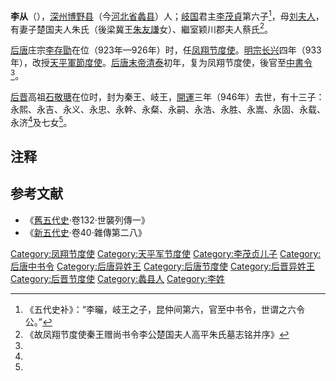 '''李从{{ruby|曮|yǎn}}'''（{{bd|898年||946年||catIdx=L}}），[[深州_(古代)|深州]][[博野县|博野县]]（今[[河北省|河北省]][[蠡县|蠡县]]）人；[[岐|岐国]]君主[[李茂貞|李茂貞]]第六子<ref name=bo>《五代史补》：“李曮，岐王之子，昆仲间第六，官至中书令，世谓之六令公。”</ref>，母[[刘皇后_(李茂贞)|刘夫人]]，有妻子楚国夫人朱氏（後梁冀王[[朱友謙|朱友謙]]女）、繼室颖川郡夫人蔡氏<ref name=min>《故凤翔节度使秦王赠尚书令李公楚国夫人高平朱氏墓志铭并序》</ref>。

[[后唐|后唐]]庄宗[[唐庄宗|李存勖]]在位（923年—926年）时，任[[凤翔节度使|凤翔节度使]]。[[唐明宗|明宗]][[长兴_(年号)|长兴]]四年（933年），改授[[天平軍節度使|天平軍節度使]]。[[李從珂|后唐末帝]][[清泰|清泰]]初年，复为凤翔节度使，後官至[[中書令|中書令]]<ref name=bo/>。

[[后晋|后晋]]高祖[[石敬瑭|石敬瑭]]在位时，封为秦王、岐王，[[开运_(后晋)|開運]]三年（946年）去世，有十三子：永熙、永吉、永义、永忠、永幹、永粲、永嗣、永浩、永胜、永嵩、永固、永载、永济<ref name=min/>及七女<ref name=min/>。

== 注释 ==

{{Reflist|2}}

==参考文献==
*《[[舊五代史|舊五代史]]·卷132·世襲列傳一》
*《[[新五代史|新五代史]]·卷40·雜傳第二八》

{{十國君主}}
[[Category:凤翔节度使|Category:凤翔节度使]]
[[Category:天平军节度使|Category:天平军节度使]]
[[Category:李茂贞儿子|Category:李茂贞儿子]]
[[Category:后唐中书令|Category:后唐中书令]]
[[Category:后唐异姓王|Category:后唐异姓王]]
[[Category:后唐节度使|Category:后唐节度使]]
[[Category:后晋异姓王|Category:后晋异姓王]]
[[Category:后晋节度使|Category:后晋节度使]]
[[Category:蠡县人|Category:蠡县人]]
[[Category:李姓|Category:李姓]]